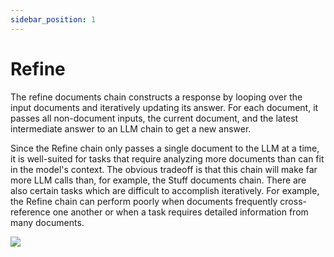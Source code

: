 ```yaml
---
sidebar_position: 1
---
```

# Refine

The refine documents chain constructs a response by looping over the input documents and iteratively updating its answer. For each document, it passes all non-document inputs, the current document, and the latest intermediate answer to an LLM chain to get a new answer.

Since the Refine chain only passes a single document to the LLM at a time, it is well-suited for tasks that require analyzing more documents than can fit in the model's context.
The obvious tradeoff is that this chain will make far more LLM calls than, for example, the Stuff documents chain.
There are also certain tasks which are difficult to accomplish iteratively. For example, the Refine chain can perform poorly when documents frequently cross-reference one another or when a task requires detailed information from many documents.

![](https://drive.google.com/uc?id=1yencGfp_IXP8ZbkJUJ6B7JDDF7wqVglN)